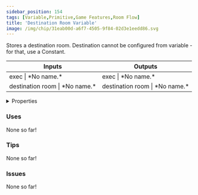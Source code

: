```yaml
---
sidebar_position: 154
tags: [Variable,Primitive,Game Features,Room Flow]
title: 'Destination Room Variable'
image: /img/chip/31eab00d-a6f7-4505-9f84-02d3e1eedd86.svg
---
```


Stores a destination room. Destination cannot be configured from variable - for that, use a Constant.



<IChip uuid="31eab00d-a6f7-4505-9f84-02d3e1eedd86"/>

<table><thead><tr><th>Inputs</th><th>Outputs</th></tr></thead><tbody><tr><td>exec | *No name.*</td><td>exec | *No name.*</td></tr><tr><td>destination room | *No name.*</td><td>destination room | *No name.*</td></tr></tbody></table>

<details>
  <summary>Properties</summary>
  <div>
    <div>
    <table>
      <tbody>
        <tr>
          <td>Is beta required?</td>
          <td>No</td>
        </tr>
        <tr>
          <td>Is chip a trolling risk?</td>
          <td>No</td>
        </tr>
        <tr>
          <td>Is chip a role assignment risk?</td>
          <td>No</td>
        </tr>
        <tr>
          <td>Chip UUID</td>
          <td>31eab00d-a6f7-4505-9f84-02d3e1eedd86</td>
        </tr>
        <tr>
          <td>Room availability</td>
          <td>Available everywhere</td>
        </tr>
      </tbody>
    </table>
    </div>
  </div>
</details>

### Uses

None so far!

### Tips

None so far!

### Issues

None so far!